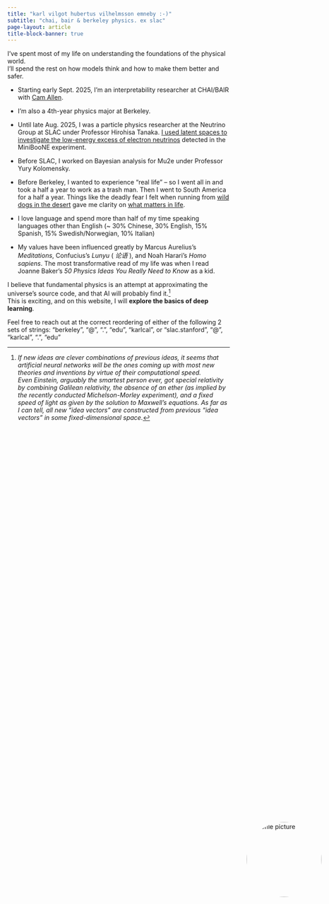 ```yaml
---
title: "karl vilgot hubertus vilhelmsson emneby :-)"
subtitle: "chai, bair & berkeley physics. ex slac"
page-layout: article
title-block-banner: true
---
```


<style>
.title-block-header {
  position: relative;
  padding-right: 200px; /* Add space for the image */
}

.profile-pic {
  position: absolute;
  right: 20px; /* Add some margin from the edge */
  top: 50%;
  transform: translateY(-50%);
  width: 170px; /* Smaller size */
  height: 170px; /* Smaller size */
  border-radius: 50%;
  object-fit: cover;
}

/* Reduce spacing after header */
.quarto-title-meta {
  margin-bottom: 0 !important;
}

main {
  margin-top: -2rem !important;
}

@media (max-width: 768px) {
  .title-block-header {
    padding-right: 0; /* Remove padding on mobile */
  }
  
  .profile-pic {
    position: static;
    transform: none;
    display: block;
    margin: 20px auto;
    width: 150px;
    height: 150px;
  }
  
  main {
    margin-top: 0 !important;
  }
}
</style>

<img src="picOfMe.jpg" class="profile-pic" alt="Profile picture">

I've spent most of my life on understanding the foundations of the physical world.  
I'll spend the rest on how models think and how to make them better and safer. 

- Starting early Sept. 2025, I'm an interpretability researcher at CHAI/BAIR with [Cam Allen](https://camallen.net/). 

- I'm also a 4th-year physics major at Berkeley. 

- Until late Aug. 2025, I was a particle physics researcher at the Neutrino Group at SLAC under Professor Hirohisa Tanaka. 
[I used latent spaces to investigate the low-energy excess of electron neutrinos](https://github.com/karlcal1/MiniBooNE-studies/blob/main/presentation.pdf) detected in the MiniBooNE experiment. 

- Before SLAC, I worked on Bayesian analysis for Mu2e under Professor Yury Kolomensky. 

- Before Berkeley, I wanted to experience "real life" -- so I went all in and took a half a year to work as a trash man.
Then I went to South America for a half a year.
Things like the deadly fear I felt when running from [wild dogs in the desert](desert_around_arequipa.jpg) gave me clarity on [what matters in life](friends_n_fam.jpg). 

- I love language and spend more than half of my time speaking languages other than English (~ 30% Chinese, 30% English, 15% Spanish, 15% Swedish/Norwegian, 10% Italian)

- My values have been influenced greatly by Marcus Aurelius's *Meditations*, Confucius's *Lunyu* ( *论语* ), and Noah Harari's *Homo sapiens*. 
The most transformative read of my life was when I read Joanne Baker's *50 Physics Ideas You Really Need to Know* as a kid.

I believe that fundamental physics is an attempt at approximating the universe's source code, and that AI will probably find it.[^1]  
This is exciting, and on this website, I will **explore the basics of deep learning**. 

Feel free to reach out at the correct reordering of either of the following 2 sets of strings: "berkeley", "@", ".", "edu", "karlcal", or "slac.stanford", "@", "karlcal",  ".", "edu"


[^1]: *If new ideas are clever combinations of previous ideas, it seems that artificial neural networks will be the ones coming up with most new theories and inventions by virtue of their computational speed.  
Even Einstein, arguably the smartest person ever, got special relativity by combining Galilean relativity, the absence of an ether (as implied by the recently conducted Michelson-Morley experiment), and a fixed speed of light as given by the solution to Maxwell's equations. 
As far as I can tell, all new "idea vectors" are constructed from previous "idea vectors" in some fixed-dimensional space.*